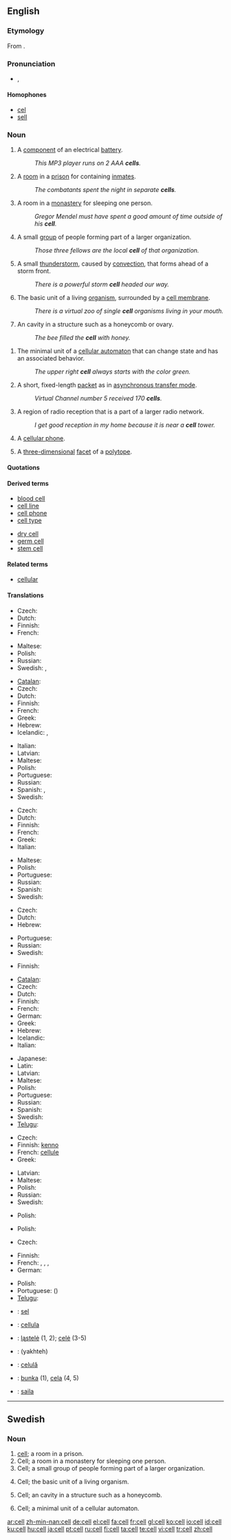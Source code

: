 ==English==

===Etymology===
From {{L.}} {{term|cella|lang=la}}.

===Pronunciation===
* {{IPA|/sɛl/}}, {{SAMPA|/sEl/}}

====Homophones====
* [[cel]]
* [[sell]]

===Noun===
{{en-noun}}
{{wikipedia}}

# A [[component]] of an electrical [[battery]].
#: ''This MP3 player runs on 2 AAA '''cells'''.''
# A [[room]] in a [[prison]] for containing [[inmate]]s.
#: ''The combatants spent the night in separate '''cells'''.''
# A room in a [[monastery]] for sleeping one person.
#: ''Gregor Mendel must have spent a good amount of time outside of his '''cell'''.''
# A small [[group]] of people forming part of a larger organization.
#: ''Those three fellows are the local '''cell''' of that organization.''
# {{meteorology}} A small [[thunderstorm]], caused by [[convection]], that forms ahead of a storm front.
#: ''There is a powerful storm '''cell''' headed our way.''
# {{cytology}} The basic unit of a living [[organism]], surrounded by a [[cell membrane]].
#: ''There is a virtual zoo of single '''cell''' organisms living in your mouth.''
# {{biology}} An cavity in a structure such as a honeycomb or ovary.
#: ''The bee filled the '''cell''' with honey.''
<!--this is a proper noun sense, and is encyclopedic
# {{biology}} the title of a [[scientific journal]] published by [[Wikipedia:Elsevier|Elsevier]]
#: ''It was published in'' ''' Cell'''. ''-->
# {{computing}} The minimal unit of a [[cellular automaton]] that can change state and has an associated behavior.
#: ''The upper right '''cell''' always starts with the color green.''
# {{communication}} A short, fixed-length [[packet]] as in [[Wikipedia:Asynchronous Transfer Mode|asynchronous transfer mode]].
#: ''Virtual Channel number 5 received 170 '''cells'''.''
# {{communication}} A region of radio reception that is a part of a larger radio network.
#: ''I get good reception in my home because it is near a '''cell''' tower.''
# {{context|US|informal}} A [[cellular phone]].
# {{geometry}} A [[three-dimensional]] [[facet]] of a [[polytope]].

====Quotations====
{{seeCites}}

====Derived terms====
{{rel-top|terms derived from "cell"}}
* [[blood cell]]
* [[cell line]]
* [[cell phone]]
* [[cell type]]
{{rel-mid}}
* [[dry cell]]
* [[germ cell]]
* [[stem cell]]
{{rel-bottom}}

====Related terms====
* [[cellular]]

====Translations====
{{trans-top|component of an electrical battery}}
* Czech: {{t-|cs|článek|m}}
* Dutch: {{t|nl|batterij|f}}
* Finnish: {{t|fi|paristo}}
* French: {{t+|fr|pile|f}}
{{trans-mid}}
* Maltese: {{t|mt|ċellola|f}}
* Polish: {{t|pl|ogniwo|n}}
* Russian: {{t|ru|батарейка|tr=batar'éjka|f}}
* Swedish: {{t-|sv|cell|c}}, {{t+|sv|element|n}}
{{trans-bottom}}

{{trans-top|room in a prison for containing inmates}}
* [[Catalan]]: {{t|ca|calabós|m}}
* Czech: {{t-|cs|cela|f}}
* Dutch: {{t+|nl|cel|f}}
* Finnish: {{t-|fi|selli}}
* French: {{t+|fr|cellule|f}}
* Greek: {{t|el|κελί|n|sc=Grek|tr=kelí}}
* Hebrew: {{t|he|תא|tr=ta|m}}
* Icelandic: {{t|is|klefi|m}}, {{t|is|fangaklefi|m}}
{{trans-mid}}
* Italian: {{t+|it|cella|f}}
* Latvian: {{t-|lv|kamera|f|xs=Latvian}}
* Maltese: {{t|mt|ċella|f}}
* Polish: {{t-|pl|cela|f}}
* Portuguese: {{t+|pt|cela|f}}
* Russian: {{t+|ru|камера|f|tr=kám'era|sc=Cyrl}}
* Spanish: {{t|es|celda|f}}, {{t|es|bartolina|f}} {{qualifier|Honduras}}
* Swedish: {{t-|sv|cell|c}}
{{trans-bottom}}

{{trans-top|room in a monastery for sleeping one person}}
* Czech: {{t-|cs|cela|f}}
* Dutch: {{t+|nl|cel|f}}
* Finnish: {{t-|fi|kammio}}
* French: {{t+|fr|cellule|f}}
* Greek: {{t|el|κελί|n|sc=Grek|tr=kelí}}
* Italian: {{t+|it|cella|f}}
{{trans-mid}}
* Maltese: {{t|mt|ċella|f}}
* Polish: {{t-|pl|cela|f}}
* Portuguese: {{t+|pt|cela|f}}
* Russian: {{t|ru|келья|tr=k'él'ja|f}}
* Spanish: {{t+|es|célula|f}}
* Swedish: {{t-|sv|cell|c}}
{{trans-bottom}}

{{trans-top|small group of people forming part of a larger organization}}
* Czech: {{t+|cs|buňka|f}}
* Dutch: {{t+|nl|cel|f}}
* Hebrew: {{t|he|תא|tr=ta|m}}
{{trans-mid}}
* Portuguese: {{t+|pt|célula|f}}
* Russian: {{t|ru|ячейка|tr=jačéjka|f}}
* Swedish: {{t-|sv|cell|c}}
{{trans-bottom}}

{{trans-top|small thunderstorm that forms ahead of a storm front}}
* Finnish: {{t+|fi|solu}}
{{trans-mid}}
{{trans-bottom}}

{{trans-top|basic unit of a living organism}}
* [[Catalan]]: {{t|ca|cèl·lula|f}}
* Czech: {{t+|cs|buňka|f}}
* Dutch: {{t+|nl|cel|f}}
* Finnish: {{t+|fi|solu}}
* French: {{t+|fr|cellule|f}}
* German: {{t+|de|Zelle|f}}
* Greek: {{t|el|κύτταρο|n|sc=Grek|tr=kýttaro}}
* Hebrew: {{t|he|תא|tr=ta|m}}
* Icelandic: {{t-|is|fruma|f}}
* Italian: {{t+|it|cellula|f}}
{{trans-mid}}
* Japanese: {{t|ja|細胞|tr=saibō}}
* Latin: {{t-|la|cellula|f}}
* Latvian: {{t|lv|šūna|f}}
* Maltese: {{t|mt|ċellula|f}}
* Polish: {{t|pl|komórka|f}}
* Portuguese: {{t+|pt|célula|f}}
* Russian: {{t|ru|клетка|tr=kl'étka|f}}
* Spanish: {{t+|es|célula|f}}
* Swedish: {{t-|sv|cell|c}}
* [[Telugu]]: {{t|te|కణము|tr=kanamu}}
{{trans-bottom}}

{{trans-top|cavity in a structure such as a honeycomb or ovary}}
* Czech: {{t+|cs|buňka|f}}
* Finnish: [[kenno]] {{i|of a honeycomb}}
* French: [[cellule]] {{f}} {{i|of a honeycomb}}
* Greek: {{t|el|κελί|n|sc=Grek|tr=kelí}}
{{trans-mid}}
* Latvian: {{t|lv|šūna|f}}
* Maltese: {{t|mt|xehda|f}}
* Polish: {{t|pl|komórka|f}}
* Russian: {{t|ru|ячейка|jačéjka|f}}
* Swedish: {{t-|sv|cell|c}}
{{trans-bottom}}

{{trans-top|minimal unit of a cellular automaton that can change state and has an associated behavior}}
{{trans-mid}}
* Polish: {{t|pl|komórka|f}}
{{trans-bottom}}

{{trans-top|a short, fixed-length packet as in asynchronous transfer mode}}
{{trans-mid}}
* Polish: {{t|pl|komórka|f}}
{{trans-bottom}}

{{trans-top|region of radio reception that is a part of a larger radio network}}
* Czech: {{t+|cs|buňka|f}}
{{trans-mid}}
{{trans-bottom}}

<!--Note: add INFORMAL or SLANG terms to this table, where these exist-->
{{trans-top|US, informal: a cellular phone}}
* Finnish: {{t|fi|kännykkä}} {{qualifier|informal}}
* French: {{t|fr|téléphone portable|m}}, {{t|fr|téléphone mobile|m}}, {{t|fr|portable|m}}, {{t|fr|mobile|m}}
* German: {{t+|de|Handy}}
{{trans-mid}}
* Polish: {{t|pl|komórka|f}}
* Portuguese: ({{t|pt|telefone}}) {{t|pt|celular|m}}
* [[Telugu]]: {{t|te|సెల్|tr=cell}}
{{trans-bottom}}

{{trans-top|geometry: a three-dimensional facet of a polytope}}
{{trans-mid}}
{{trans-bottom}}

{{ttbc-top}}
* {{ttbc|Indonesian}}: [[sel]]
* {{ttbc|Interlingua}}: [[cellula]]
{{ttbc-mid}}
* {{ttbc|Lithuanian}}: [[ląstelė]] {{f}} (1, 2); [[celė]] {{f}} (3-5)
* {{ttbc|Persian}}: {{FAchar|[[یاخته]]}} (yakhteh)
* {{ttbc|Romanian}}: [[celulă]] {{f}}
* {{ttbc|Slovak}}: [[bunka]] {{f}} (1), [[cela]] {{f}} (4, 5)
* {{ttbc|Sinhalese}}: [[saila]]
{{ttbc-bottom}}

----

==Swedish==

===Noun===
{{sv-noun-reg-r-c|2=celle}}
{{infl|sv|noun|gender=c}}

# [[cell#English|cell]]; a room in a prison.
# Cell; a room in a monastery for sleeping one person.
# Cell; a small group of people forming part of a larger organization.
# {{biology|lang=sv}} Cell; the basic unit of a living organism.
# {{biology|lang=sv}} Cell; an cavity in a structure such as a honeycomb.
# {{computing|lang=sv}} Cell; a minimal unit of a cellular automaton.

[[ar:cell]]
[[zh-min-nan:cell]]
[[de:cell]]
[[el:cell]]
[[fa:cell]]
[[fr:cell]]
[[gl:cell]]
[[ko:cell]]
[[io:cell]]
[[id:cell]]
[[ku:cell]]
[[hu:cell]]
[[ja:cell]]
[[pt:cell]]
[[ru:cell]]
[[fi:cell]]
[[ta:cell]]
[[te:cell]]
[[vi:cell]]
[[tr:cell]]
[[zh:cell]]